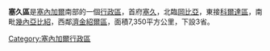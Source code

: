 {{Infobox settlement
<!-- See Template:Infobox settlement for additional fields and descriptions -->
| name                    = 塞久區
| native_name             = Région de Sédhiou
| native_name_lang        = fr
| settlement_type         = [[塞內加爾行政區劃|行政區]]
| image_skyline           = 
| image_alt               = 
| image_caption           = 
| image_flag              = 
| flag_alt                = 
| image_seal              =
| seal_alt                = 
| image_shield            = 
| shield_alt              = 
| nickname                = 
| motto                   = 
| image_map               = Senegal Sédhiou locator map.svg
| map_alt                 =
| map_caption             = 
| image_map1              = Sedhiou arrondissements.png
| map_alt1                = 
| map_caption1            = 
| pushpin_map             = <!-- Senegal -->
| pushpin_label_position  = 
| pushpin_map_alt         = 
| pushpin_map_caption     = 
| latd  = 12 |latm = 42 |latNS  = N
| longd = 15|longm = 33|longEW = W
| coor_pinpoint           = 
| coordinates_type        = region:SN_type:adm1st
| coordinates_display     = inline,title
| coordinates_footnotes   = 
| subdivision_type        = 國家
| subdivision_name        = {{flag|Senegal}}
| established_title       = 
| established_date        = 
| parts_type              = 
| p1                      = 
| p2                      = 
| p3                      = 
| p4                      = 
| founder                 = 
| named_for               = 
| seat_type               = 首府
| seat                    = [[塞久|塞久]]
| government_footnotes    = 
| leader_party            =
| leader_title            = 
| leader_name             = 
| unit_pref               = Metric<!-- or US or UK -->
| area_footnotes          = 
| area_total_km2          = 7350
| area_note               = 
| elevation_footnotes     = 
| elevation_m             = 
| population_footnotes    =
| population_total        = 398615
| population_as_of        = 
| population_rank         = 
| population_density_km2  = 
| population_density_rank = 
| population_demonym      = 
| population_note         = 
| timezone                = [[格林威治時間|格林威治時間]]
| utc_offset              = +0
| postal_code_type        = 
| postal_code             = 
| area_code_type          = 
| area_code               = 
| website                 = 
| footnotes               =
}}

'''塞久區'''是[[塞內加爾|塞內加爾]]南部的一個[[行政區|行政區]]，首府[[塞久|塞久]]，北臨[[岡比亞|岡比亞]]，東接[[科爾達區|科爾達區]]，南毗[[幾內亞比紹|幾內亞比紹]]，西鄰[[濟金紹爾區|濟金紹爾區]]，面積7,350平方公里，下設3省。

[[Category:塞內加爾行政區|Category:塞內加爾行政區]]

{{Senegal-stub}}